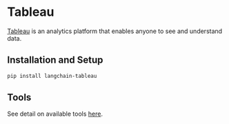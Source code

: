 # Tableau

[Tableau](https://www.tableau.com/) is an analytics platform that enables anyone to
see and understand data.


## Installation and Setup

```bash
pip install langchain-tableau
```

## Tools

See detail on available tools [here](/docs/integrations/tools/tableau).
